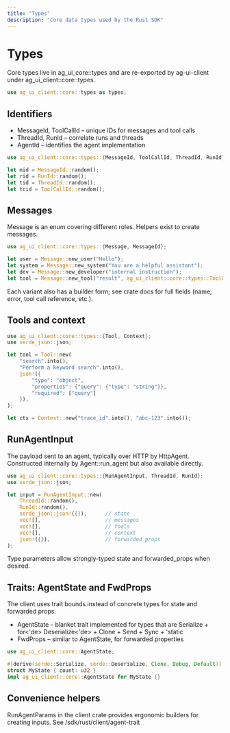 ```yaml
---
title: "Types"
description: "Core data types used by the Rust SDK"
---
```


# Types

Core types live in ag_ui_core::types and are re-exported by ag-ui-client under ag_ui_client::core::types.

```rust
use ag_ui_client::core::types as types;
```

## Identifiers

- MessageId, ToolCallId – unique IDs for messages and tool calls
- ThreadId, RunId – correlate runs and threads
- AgentId – identifies the agent implementation

```rust
use ag_ui_client::core::types::{MessageId, ToolCallId, ThreadId, RunId};

let mid = MessageId::random();
let rid = RunId::random();
let tid = ThreadId::random();
let tcid = ToolCallId::random();
```

## Messages

Message is an enum covering different roles. Helpers exist to create messages.

```rust
use ag_ui_client::core::types::{Message, MessageId};

let user = Message::new_user("Hello");
let system = Message::new_system("You are a helpful assistant");
let dev = Message::new_developer("internal instruction");
let tool = Message::new_tool("result", ag_ui_client::core::types::ToolCallId::random());
```

Each variant also has a builder form; see crate docs for full fields (name, error, tool call reference, etc.).

## Tools and context

```rust
use ag_ui_client::core::types::{Tool, Context};
use serde_json::json;

let tool = Tool::new(
    "search".into(),
    "Perform a keyword search".into(),
    json!({
        "type": "object",
        "properties": {"query": {"type": "string"}},
        "required": ["query"]
    }),
);

let ctx = Context::new("trace_id".into(), "abc-123".into());
```

## RunAgentInput

The payload sent to an agent, typically over HTTP by HttpAgent. Constructed internally by Agent::run_agent but also available directly.

```rust
use ag_ui_client::core::types::{RunAgentInput, ThreadId, RunId};
use serde_json::json;

let input = RunAgentInput::new(
    ThreadId::random(),
    RunId::random(),
    serde_json::json!({}),      // state
    vec![],                     // messages
    vec![],                     // tools
    vec![],                     // context
    json!({}),                  // forwarded_props
);
```

Type parameters allow strongly-typed state and forwarded_props when desired.

## Traits: AgentState and FwdProps

The client uses trait bounds instead of concrete types for state and forwarded props.

- AgentState – blanket trait implemented for types that are Serialize + for<'de> Deserialize<'de> + Clone + Send + Sync + 'static
- FwdProps – similar to AgentState, for forwarded properties

```rust
use ag_ui_client::core::AgentState;

#[derive(serde::Serialize, serde::Deserialize, Clone, Debug, Default)]
struct MyState { count: u32 }
impl ag_ui_client::core::AgentState for MyState {}
```

## Convenience helpers

RunAgentParams in the client crate provides ergonomic builders for creating inputs. See /sdk/rust/client/agent-trait
